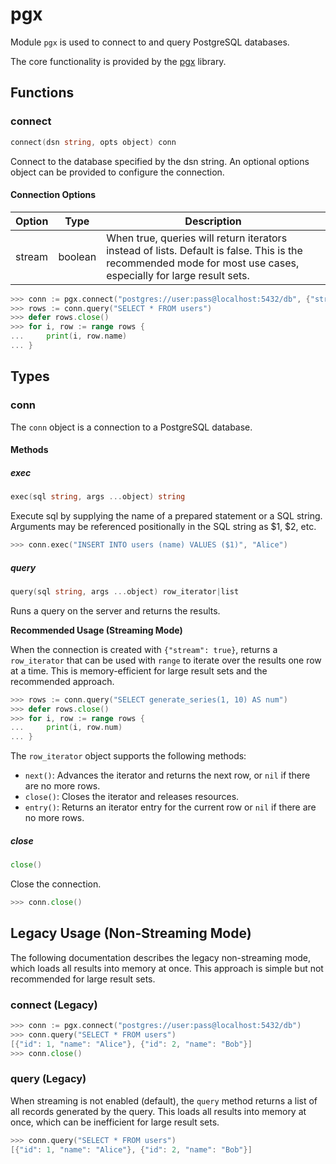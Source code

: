 # pgx

Module `pgx` is used to connect to and query PostgreSQL databases.

The core functionality is provided by the
[pgx](https://github.com/jackc/pgx) library.

## Functions

### connect

```go filename="Function signature"
connect(dsn string, opts object) conn
```

Connect to the database specified by the dsn string. An optional options object can be provided to configure the connection.

#### Connection Options

| Option | Type    | Description                                                                                                                                                     |
| ------ | ------- | --------------------------------------------------------------------------------------------------------------------------------------------------------------- |
| stream | boolean | When true, queries will return iterators instead of lists. Default is false. This is the recommended mode for most use cases, especially for large result sets. |

```go copy filename="Recommended Streaming Example"
>>> conn := pgx.connect("postgres://user:pass@localhost:5432/db", {"stream": true})
>>> rows := conn.query("SELECT * FROM users")
>>> defer rows.close()
>>> for i, row := range rows {
...     print(i, row.name)
... }
```

## Types

### conn

The `conn` object is a connection to a PostgreSQL database.

#### Methods

##### exec

```go filename="Method signature"
exec(sql string, args ...object) string
```

Execute sql by supplying the name of a prepared statement or a SQL string.
Arguments may be referenced positionally in the SQL string as $1, $2, etc.

```go copy filename="Example"
>>> conn.exec("INSERT INTO users (name) VALUES ($1)", "Alice")
```

##### query

```go filename="Method signature"
query(sql string, args ...object) row_iterator|list
```

Runs a query on the server and returns the results.

**Recommended Usage (Streaming Mode)**

When the connection is created with `{"stream": true}`, returns a `row_iterator` that can be used with `range` to iterate over the results one row at a time. This is memory-efficient for large result sets and the recommended approach.

```go copy filename="Streaming Example"
>>> rows := conn.query("SELECT generate_series(1, 10) AS num")
>>> defer rows.close()
>>> for i, row := range rows {
...     print(i, row.num)
... }
```

The `row_iterator` object supports the following methods:

- `next()`: Advances the iterator and returns the next row, or `nil` if there are no more rows.
- `close()`: Closes the iterator and releases resources.
- `entry()`: Returns an iterator entry for the current row or `nil` if there are no more rows.

##### close

```go filename="Method signature"
close()
```

Close the connection.

```go copy filename="Example"
>>> conn.close()
```

## Legacy Usage (Non-Streaming Mode)

The following documentation describes the legacy non-streaming mode, which loads all results into memory at once. This approach is simple but not recommended for large result sets.

### connect (Legacy)

```go copy filename="Legacy Example"
>>> conn := pgx.connect("postgres://user:pass@localhost:5432/db")
>>> conn.query("SELECT * FROM users")
[{"id": 1, "name": "Alice"}, {"id": 2, "name": "Bob"}]
>>> conn.close()
```

### query (Legacy)

When streaming is not enabled (default), the `query` method returns a list of all records generated by the query. This loads all results into memory at once, which can be inefficient for large result sets.

```go copy filename="Non-streaming Example"
>>> conn.query("SELECT * FROM users")
[{"id": 1, "name": "Alice"}, {"id": 2, "name": "Bob"}]
```